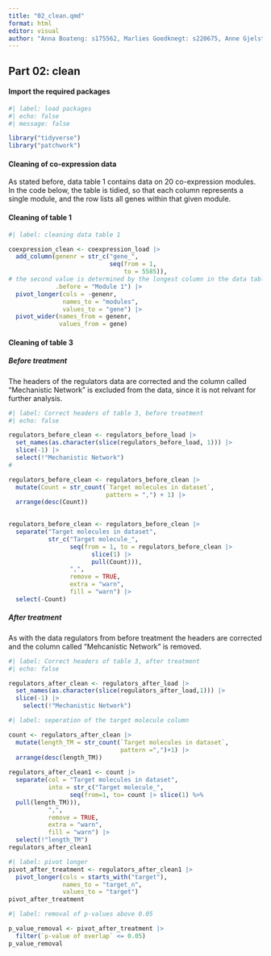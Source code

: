 ```yaml
---
title: "02_clean.qmd"
format: html
editor: visual
author: "Anna Boateng: s175562, Marlies Goedknegt: s220675, Anne Gjelstrup: s194530, Katja Jagd: s185395, Olivia Ronnenberg: s183359"
---
```


## Part 02: clean

#### Import the required packages

```r

#| label: load packages
#| echo: false
#| message: false

library("tidyverse")
library("patchwork")

```

#### Cleaning of co-expression data

As stated before, data table 1 contains data on 20 co-expression modules. In the code below, the table is tidied, so that each column represents a single module, and the row lists all genes within that given module.

#### Cleaning of table 1

```r

#| label: cleaning data table 1

coexpression_clean <- coexpression_load |>
  add_column(genenr = str_c("gene_",
                            seq(from = 1,
                                to = 5585)),
# the second value is determined by the longest column in the data table with nrow(coexpression_load), aka the module with the highest number of genes
             .before = "Module 1") |>
  pivot_longer(cols = -genenr,
               names_to = "modules",
               values_to = "gene") |>
  pivot_wider(names_from = genenr,
              values_from = gene)

```

#### Cleaning of table 3

##### Before treatment

The headers of the regulators data are corrected and the column called "Mechanistic Network" is excluded from the data, since it is not relvant for further analysis.

```r

#| label: Correct headers of table 3, before treatment
#| echo: false

regulators_before_clean <- regulators_before_load |>
  set_names(as.character(slice(regulators_before_load, 1))) |>
  slice(-1) |>
  select(!"Mechanistic Network")
#

```

```r

regulators_before_clean <- regulators_before_clean |>
  mutate(Count = str_count(`Target molecules in dataset`, 
                           pattern = ",") + 1) |>
  arrange(desc(Count))

 
regulators_before_clean <- regulators_before_clean |>
  separate("Target molecules in dataset",
           str_c("Target molecule_",
                 seq(from = 1, to = regulators_before_clean |>
                       slice(1) |>
                       pull(Count))),
                 ",",
                 remove = TRUE,
                 extra = "warn",
                 fill = "warn") |>
  select(-Count)


```

##### After treatment

As with the data regulators from before treatment the headers are corrected and the column called "Mehcanistic Network" is removed.

```r

#| label: Correct headers of table 3, after treatment
#| echo: false

regulators_after_clean <- regulators_after_load |>
  set_names(as.character(slice(regulators_after_load,1))) |>
  slice(-1) |> 
    select(!"Mechanistic Network")

```

```r
#| label: seperation of the target molecule column

count <- regulators_after_clean |> 
  mutate(length_TM = str_count(`Target molecules in dataset`,
                               pattern =",")+1) |> 
  arrange(desc(length_TM))
  
regulators_after_clean1 <- count |> 
  separate(col = "Target molecules in dataset",
           into = str_c("Target molecule_",
                 seq(from=1, to= count |> slice(1) %>%
  pull(length_TM))),
           ",",
           remove = TRUE,
           extra = "warn",
           fill = "warn") |> 
  select(!"length_TM")
regulators_after_clean1
```

```r
#| label: pivot longer 
pivot_after_treatment <- regulators_after_clean1 |> 
  pivot_longer(cols = starts_with("target"),
               names_to = "target_n",
               values_to = "target")
pivot_after_treatment
```

```r
#| label: removal of p-values above 0.05 

p_value_removal <- pivot_after_treatment |> 
  filter(`p-value of overlap` <= 0.05)
p_value_removal
```
